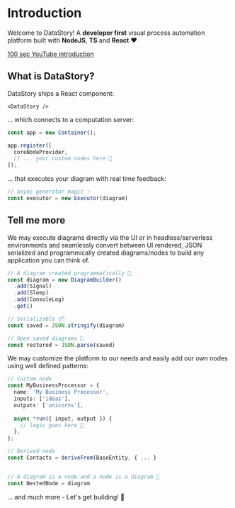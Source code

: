 # Introduction
Welcome to DataStory! A **developer first** visual process automation platform built with **NodeJS**, **TS** and **React** ❤️
<br />


<Hero />

[100 sec YouTube introduction](https://google.com)

## What is DataStory?
DataStory ships a React component:
```tsx
<DataStory />
```
... which connects to a computation server:
```ts
const app = new Container();

app.register([
  coreNodeProvider,
  // ... your custom nodes here 💫
]);
```

... that executes your diagram with real time feedback:
```ts
// async generator magic ✨
const executor = new Executor(diagram)
```

## Tell me more

We may execute diagrams directly via the UI or in headless/serverless environments and seamlessly convert between UI rendered, JSON serialized and programmically created diagrams/nodes to build any application you can think of.
```ts
// A diagram created programmatically 🤖
const diagram = new DiagramBuilder()
  .add(Signal)
  .add(Sleep)
  .add(ConsoleLog)
  .get()

// Serializable 📦
const saved = JSON.stringify(diagram)

// Open saved diagrams 🔧
const restored = JSON.parse(saved)
```

We may customize the platform to our needs and easily add our own nodes using well defined patterns:
```ts
// Custom node
const MyBusinessProcessor = {
  name: 'My Business Processor',
  inputs: ['ideas'],
  outputs: ['unicorns'],
  
  async *run({ input, output }) {
    // logic goes here 🧠
  },
};

// Derived node
const Contacts = deriveFrom(BaseEntity, { ... }


// A diagram is a node and a node is a diagram 🤯
const NestedNode = diagram
```

... and much more - Let's get building! 🚀